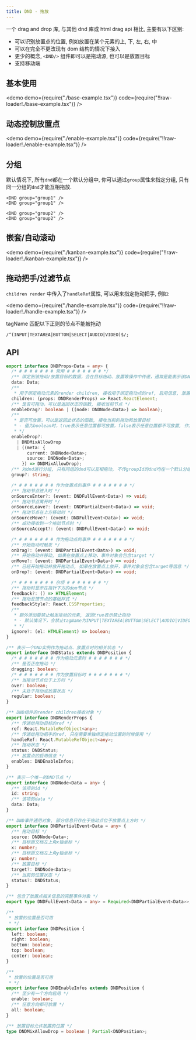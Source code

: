 ```yaml
---
title: DND - 拖放
---
```


一个 drag and drop 库, 与其他 dnd 库或 html drag api 相比, 主要有以下区别:

- 可以识别放置点的位置, 例如放置在某个元素的上, 下, 左, 右, 中
- 可以在完全不更改现有 dom 结构的情况下接入
- 更少的概念, `<DND/>` 组件即可以是拖动源, 也可以是放置目标
- 支持移动端

## 基本使用

<demo
  demo={require("./base-example.tsx")}
  code={require("!!raw-loader!./base-example.tsx")}
/>

## 动态控制放置点

<demo
  demo={require("./enable-example.tsx")}
  code={require("!!raw-loader!./enable-example.tsx")}
/>

## 分组

默认情况下, 所有`dnd`都在一个默认分组中, 你可以通过`group`属性来指定分组, 只有同一分组的`dnd`才能互相拖放.

```tsx
<DND group="group1" />
<DND group="group1" />

<DND group="group2" />
<DND group="group2" />
```

## 嵌套/自动滚动

<demo
  demo={require("./kanban-example.tsx")}
  code={require("!!raw-loader!./kanban-example.tsx")}
/>

## 拖动把手/过滤节点

`children render` 中传入了`handleRef`属性, 可以用来指定拖动把手, 例如:

<demo
  demo={require("./handle-example.tsx")}
  code={require("!!raw-loader!./handle-example.tsx")}
/>

tagName 匹配以下正则的节点不能被拖动

```tsx
/^(INPUT|TEXTAREA|BUTTON|SELECT|AUDIO|VIDEO)$/;
```

## API

```ts
export interface DNDProps<Data = any> {
  /* # # # # # # # 常用 # # # # # # # */
  /** 绑定到该拖动/放置目标的数据，会在目标拖动、放置等操作中传递，通常是能表示该DND实例的唯一值(索引、id、数据对象等) */
  data: Data;
  /**
   * 用于绑定拖动元素的render children, 接收用于绑定拖动点的ref, 启用信息, 放置点信息等 */
  children: (props: DNDRenderProps) => React.ReactElement;
  /** 是否可拖动，可以是返回状态的函数, 接收当前节点 */
  enableDrag?: boolean | ((node: DNDNode<Data>) => boolean);
  /**
   * 是否可放置，可以是返回此状态的函数, 接收当前的拖动和放置目标
   * - 值为boolean时，true表示任意位置都可放置，false表示任意位置都不可放置, 作为对象时, 所有方向默认值都为false
   * */
  enableDrop?:
    | DNDMixAllowDrop
    | ((meta: {
        current: DNDNode<Data>;
        source: DNDNode<Data>;
      }) => DNDMixAllowDrop);
  /** 对dnd进行分组, 只有同组的dnd可以互相拖动, 不传groupId的dnd均在一个默认分组中 */
  group?: string;

  /* # # # # # # # 作为放置点的事件 # # # # # # # */
  /** 拖动节点进入时 */
  onSourceEnter?: (event: DNDFullEvent<Data>) => void;
  /** 拖动节点离开时 */
  onSourceLeave?: (event: DNDPartialEvent<Data>) => void;
  /** 拖动节点在上方移动时 */
  onSourceMove?: (event: DNDFullEvent<Data>) => void;
  /** 成功接收到一个拖动节点时 */
  onSourceAccept?: (event: DNDFullEvent<Data>) => void;

  /* # # # # # # # 作为拖动点的事件 # # # # # # # */
  /** 开始拖动时触发 */
  onDrag?: (event: DNDPartialEvent<Data>) => void;
  /** 开始拖动并移动, 如果在放置点上移动，事件对象会包含target */
  onMove?: (event: DNDPartialEvent<Data>) => void;
  /** 已经开始拖动并放开拖动点, 如果在放置点上放开，事件对象会包含target等信息 */
  onDrop?: (event: DNDPartialEvent<Data>) => void;

  /* # # # # # # # 杂项 # # # # # # # */
  /** 拖动时显示在指针下方的dom节点 */
  feedback?: () => HTMLElement;
  /** 拖动反馈节点的基础样式 */
  feedbackStyle?: React.CSSProperties;
  /**
   * 额外添加要禁止触发拖动的元素, 返回true表示禁止拖动
   * - 默认情况下，会禁止tagName为INPUT|TEXTAREA|BUTTON|SELECT|AUDIO|VIDEO的元素或设置了contenteditable的元素
   * */
  ignore?: (el: HTMLElement) => boolean;
}

/** 表示一个DND实例作为拖动点、放置点时的相关状态 */
export interface DNDStatus extends DNDPosition {
  /* # # # # # # # 作为拖动元素时 # # # # # # # */
  /** 是否正在拖动 */
  dragging: boolean;
  /* # # # # # # # 作为放置目标时 # # # # # # # */
  /** 当拖动节点位于上方时 */
  over: boolean;
  /** 未处于拖动或放置状态 */
  regular: boolean;
}

/** DND组件的render children接收对象 */
export interface DNDRenderProps {
  /** 传递给拖动目标的ref */
  ref: React.MutableRefObject<any>;
  /** 传递给拖动把手的ref, 只在需要单独绑定拖动位置的时候使用 */
  handleRef: React.MutableRefObject<any>;
  /** 拖动状态 */
  status: DNDStatus;
  /** 放置点的启用信息 */
  enables: DNDEnableInfos;
}

/** 表示一个唯一的DND节点 */
export interface DNDNode<Data = any> {
  /** 该项的id */
  id: string;
  /** 该项的data */
  data: Data;
}

/** DND事件通用对象, 部分信息只存在于拖动点位于放置点上方时 */
export interface DNDPartialEvent<Data = any> {
  /** 拖动目标 */
  source: DNDNode<Data>;
  /** 目标距文档左上角x轴坐标 */
  x: number;
  /** 目标距文档左上角y轴坐标 */
  y: number;
  /** 放置目标 */
  target?: DNDNode<Data>;
  /** 当前的位置状态 */
  status?: DNDStatus;
}

/** 包含了放置点相关信息的完整事件对象 */
export type DNDFullEvent<Data = any> = Required<DNDPartialEvent<Data>>;

/**
 * 放置的位置是否可用
 * */
export interface DNDPosition {
  left: boolean;
  right: boolean;
  bottom: boolean;
  top: boolean;
  center: boolean;
}

/**
 * 放置的位置是否可用
 * */
export interface DNDEnableInfos extends DNDPosition {
  /** 至少有一个方向启用 */
  enable: boolean;
  /** 任意方向都可放置 */
  all: boolean;
}

/** 放置目标允许放置的位置 */
type DNDMixAllowDrop = boolean | Partial<DNDPosition>;
```
